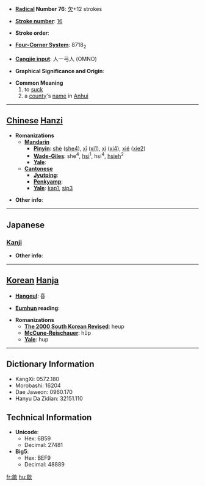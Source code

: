 * '''[[Wiktionary:Chinese radical index| Radical]] Number 76''': [[Wiktionary:Chinese radical index 欠|欠]]+12 strokes

* '''[[Wiktionary:Chinese total strokes index|Stroke number]]''': [[Wiktionary:Chinese total strokes index 16|16]]

* '''Stroke order''': 

* '''[[Wiktionary:Chinese four corner index|Four-Corner System]]''': 8718<sub>2</sub>

* '''[[Wiktionary:Chinese Cangjie index|Cangjie input]]''': 人一弓人 (OMNO)

* '''Graphical Significance and Origin''': 

* '''Common Meaning'''
*#to [[suck]]
*# a [[county]]'s [[name]] in [[Anhui]]


----

== [[Chinese]] [[Hanzi]] ==

* '''Romanizations'''
** '''[[Mandarin]]'''
*** '''[[Pinyin]]''': [[shè]] ([[she4]]), [[xī]] ([[xi1]]), [[xì]] ([[xi4]]), [[xié]] ([[xie2]])
*** '''[[Wade-Giles]]''': she<sup>4</sup>, [[hsi]]<sup>1</sup>, hsi<sup>4</sup>, [[hsieh]]<sup>2</sup>
*** '''[[Yale]]''': 
** '''[[Cantonese]]'''
*** '''[[Jyutping]]''':
*** '''[[Penkyamp]]''': 
*** '''[[Yale]]''': [[kap1]], [[sip3]]

* '''Other info''': 

----

==Japanese==
===[[Kanji]]===
{{kanji|on readings=[[きゅう]] (kyū), [[しょう]] (shō), [[きょう]] (kyō)
|kun readings=[[すう]] (suu)
}}

* '''Other info''':  

----

== [[Korean]] [[Hanja]] ==

* '''[[Hangeul]]''': 흡

* '''[[Eumhun]] reading''': 

* '''Romanizations'''
** '''[[The 2000 South Korean Revised Romanization|The 2000 South Korean Revised]]''': heup
** '''[[McCune-Reischauer]]''': hŭp
** '''[[Yale]]''': hup

----

== Dictionary Information ==

* KangXi: 0572.180
* Morobashi: 16204
* Dae Jaweon: 0960.170
* Hanyu Da Zidian: 32151.110

== Technical Information ==

* '''Unicode''':
** Hex: 6B59
** Decimal: 27481
* '''Big5''':
** Hex: BEF9
** Decimal: 48889

[[fr:歙]]
[[hu:歙]]